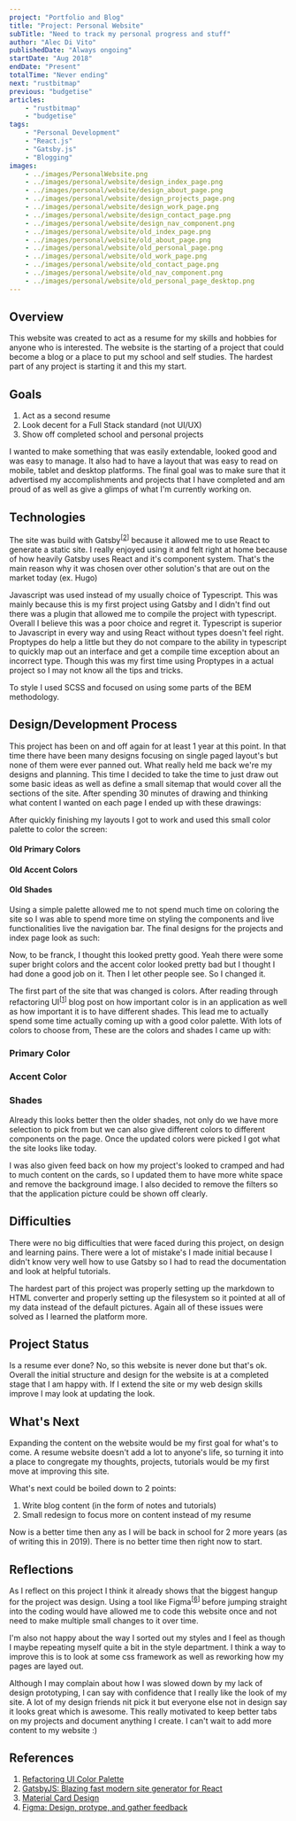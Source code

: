 ```yaml
---
project: "Portfolio and Blog"
title: "Project: Personal Website"
subTitle: "Need to track my personal progress and stuff"
author: "Alec Di Vito"
publishedDate: "Always ongoing"
startDate: "Aug 2018"
endDate: "Present"
totalTime: "Never ending"
next: "rustbitmap"
previous: "budgetise"
articles:
    - "rustbitmap"
    - "budgetise"
tags:
    - "Personal Development"
    - "React.js"
    - "Gatsby.js"
    - "Blogging"
images:
    - ../images/PersonalWebsite.png
    - ../images/personal/website/design_index_page.png
    - ../images/personal/website/design_about_page.png
    - ../images/personal/website/design_projects_page.png
    - ../images/personal/website/design_work_page.png
    - ../images/personal/website/design_contact_page.png
    - ../images/personal/website/design_nav_component.png
    - ../images/personal/website/old_index_page.png
    - ../images/personal/website/old_about_page.png
    - ../images/personal/website/old_personal_page.png
    - ../images/personal/website/old_work_page.png
    - ../images/personal/website/old_contact_page.png
    - ../images/personal/website/old_nav_component.png
    - ../images/personal/website/old_personal_page_desktop.png
---
```


## Overview

This website was created to act as a resume for my skills and hobbies for anyone
who is interested. The website is the starting of a project that could become
a blog or a place to put my school and self studies. The hardest part of any
project is starting it and this my start.

## Goals

1. Act as a second resume
2. Look decent for a Full Stack standard (not UI/UX)
3. Show off completed school and personal projects

I wanted to make something that was easily extendable, looked good and was easy to manage. It also
had to have a layout that was easy to read on mobile, tablet and desktop platforms.
The final goal was to make sure that it advertised my accomplishments and
projects that I have completed and am proud of as well as give a glimps of what
I'm currently working on.

## Technologies

The site was build with Gatsby<sup>[[2](#gatsby)]</sup> because it allowed me to
use React to generate a static site. I really enjoyed using it and felt right at
home because of how heavily Gatsby uses React and it's component system. That's
the main reason why it was chosen over other solution's that are out on the market
today (ex. Hugo)

Javascript was used instead of my usually choice of Typescript. This was mainly
because this is my first project using Gatsby and I didn't find out there was a
plugin that allowed me to compile the project with typescript. Overall I believe
this was a poor choice and regret it. Typescript is superior to Javascript in
every way and using React without types doesn't feel right. Proptypes do help
a little but they do not compare to the ability in typescript to quickly map
out an interface and get a compile time exception about an incorrect type. Though
this was my first time using Proptypes in a actual project so I may not know all
the tips and tricks.

To style I used SCSS and focused on using some parts of the BEM methodology.

## Design/Development Process

This project has been on and off again for at least 1 year at this point.
In that time there have been many designs focusing on single paged layout's
but none of them were ever panned out. What really held me back we're my designs and
planning. This time I decided to take the time to just draw out some basic ideas
as well as define a small sitemap that would cover all the sections of the site.
After spending 30 minutes of drawing and thinking what content I wanted on each
page I ended up with these drawings:

<div class="image--grid">
    <props.images.design_index_page alt="Initial design for home page"/>
    <props.images.design_about_page alt="Initial design for about page"/>
    <props.images.design_projects_page alt="Initial design for projects page"/>
    <props.images.design_work_page alt="Initial design for work page"/>
    <props.images.design_contact_page alt="Initial design for contact page"/>
    <props.images.design_nav_component alt="Initial design for the nav component"/>
</div>

After quickly finishing my layouts I got to work and used this small color palette
to color the screen:

<h4>Old Primary Colors</h4>
<div>
    <span class="color--square old-primary-1"></span>
</div>
<h4>Old Accent Colors</h4>
<div>
    <span class="color--square old-accent-1"></span>
</div>
<h4>Old Shades</h4>
<div>
    <span class="color--square old-shade-1"></span>
    <span class="color--square old-shade-2"></span>
</div>

Using a simple palette allowed me to not spend much time on coloring the site so
I was able to spend more time on styling the components and live functionalities
live the navigation bar. The final designs for the projects and index page look
as such:

<div class="image--grid">
    <props.images.old_index_page alt="first vision of the home page" />
    <props.images.old_about_page alt="first vision of the about page" />
    <props.images.old_personal_page alt="first vision of the projects page" />
    <props.images.old_work_page alt="first vision of the work page" />
    <props.images.old_contact_page alt="first vision of the contact page" />
    <props.images.old_nav_component alt="first vision of the active nav component" />
</div>

Now, to be franck, I thought this looked pretty good. Yeah there were some super
bright colors and the accent color looked pretty bad but I thought I had done a
good job on it. Then I let other people see. So I changed it.

The first part of the site that was changed is colors. After reading through
refactoring UI<sup>[[1](#refactoringui)]</sup> blog post on how important color
is in an application as well as how important it is to have different shades. This
lead me to actually spend some time actually coming up with a good color palette.
With lots of colors to choose from, These are the colors and shades I came up with:

<h3>Primary Color</h3>
<div>
    <span class="color--square primary-1"></span>
    <span class="color--square primary-2"></span>
    <span class="color--square primary-3"></span>
    <span class="color--square primary-4"></span>
    <span class="color--square primary-5"></span>
    <span class="color--square primary-6"></span>
    <span class="color--square primary-7"></span>
    <span class="color--square primary-8"></span>
    <span class="color--square primary-9"></span>
</div>

<h3>Accent Color</h3>
<div>
    <span class="color--square accent-1"></span>
    <span class="color--square accent-2"></span>
    <span class="color--square accent-3"></span>
    <span class="color--square accent-4"></span>
    <span class="color--square accent-5"></span>
    <span class="color--square accent-6"></span>
    <span class="color--square accent-7"></span>
    <span class="color--square accent-8"></span>
    <span class="color--square accent-9"></span>
</div>

<h3>Shades</h3>
<div>
    <span class="color--square shade-1"></span>
    <span class="color--square shade-2"></span>
    <span class="color--square shade-3"></span>
    <span class="color--square shade-4"></span>
    <span class="color--square shade-5"></span>
    <span class="color--square shade-6"></span>
    <span class="color--square shade-7"></span>
    <span class="color--square shade-8"></span>
    <span class="color--square shade-9"></span>
</div>

Already this looks better then the older shades, not only do we have more selection
to pick from but we can also give different colors to different components on the page.
Once the updated colors were picked I got what the site looks like today.

I was also given feed back on how my project's looked to cramped and had to
much content on the cards, so I updated them to have more white space and remove
the background image. I also decided to remove the filters so that the application
picture could be shown off clearly.

## Difficulties

There were no big difficulties that were faced during this project, on design
and learning pains. There were a lot of mistake's I made initial because I
didn't know very well how to use Gatsby so I had to read the documentation and
look at helpful tutorials.

The hardest part of this project was properly setting up the markdown to HTML
converter and properly setting up the filesystem so it pointed at all of my data
instead of the default pictures. Again all of these issues were solved as I learned
the platform more.

## Project Status

Is a resume ever done? No, so this website is never done but that's ok.
Overall the initial structure and design for the website is at a completed stage
that I am happy with. If I extend the site or my web design skills improve I may
look at updating the look.

## What's Next

Expanding the content on the website would be my first goal for what's to come.
A resume website doesn't add a lot to anyone's life, so turning it into a place
to congregate my thoughts, projects, tutorials would be my first move at improving
this site.

What's next could be boiled down to 2 points:

1. Write blog content (in the form of notes and tutorials)
2. Small redesign to focus more on content instead of my resume

Now is a better time then any as I will be back in school for 2 more years (as
of writing this in 2019). There is no better time then right now to start.

## Reflections

As I reflect on this project I think it already shows that the biggest hangup for
the project was design. Using a tool like Figma<sup>[[6](#figma)]</sup> before
jumping straight into the coding would have allowed me to code this website once
and not need to make multiple small changes to it over time.

I'm also not happy about the way I sorted out my styles and I feel as though I
maybe repeating myself quite a bit in the style department. I think a way to
improve this is to look at some css framework as well as reworking how my pages
are layed out.

Although I may complain about how I was slowed down by my lack of design prototyping,
I can say with confidence that I really like the look of my site. A lot of my
design friends nit pick it but everyone else not in design say it looks great
which is awesome. This really motivated to keep better tabs on my projects and
document anything I create. I can't wait to add more content to my website :)

## References

1. <a href="https://refactoringui.com/previews/building-your-color-palette/" rel="noopener noreferrer" target="_blank" id="refactoringui">Refactoring UI Color Palette</a>
2. <a href="https://www.gatsbyjs.org" rel="noopener noreferrer" target="_blank" id="gatsby">GatsbyJS: Blazing fast modern site generator for React</a>
3. <a href="https://material.io/components/cards/#specs" rel="noopener noreferrer" target="_blank" id="material">Material Card Design</a>
4. <a href="https://www.figma.com" id="figma" rel="noopener noreferrer" target="_blank">Figma: Design, protype, and gather feedback</a>
